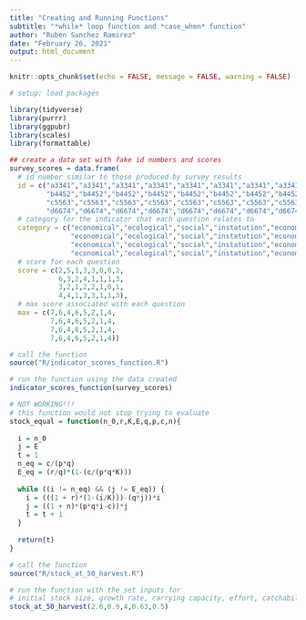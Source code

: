 ```yaml
---
title: "Creating and Running Functions"
subtitle: "*while* loop function and *case_when* function"
author: "Ruben Sanchez Ramirez"
date: "February 26, 2021"
output: html_document
---
```


```r

knitr::opts_chunk$set(echo = FALSE, message = FALSE, warning = FALSE)

```

```r

# setup: load packages

library(tidyverse)
library(purrr)
library(ggpubr)
library(scales)
library(formattable)

```

```r

## create a data set with fake id numbers and scores 
survey_scores = data.frame(
  # id number similar to those produced by survey results
  id = c("a3341","a3341","a3341","a3341","a3341","a3341","a3341","a3341",
         "b4452","b4452","b4452","b4452","b4452","b4452","b4452","b4452",
         "c5563","c5563","c5563","c5563","c5563","c5563","c5563","c5563",
         "d6674","d6674","d6674","d6674","d6674","d6674","d6674","d6674"),
  # category for the indicator that each question relates to
  category = c("economical","ecological","social","instatution","economical","social","instatution","social",
               "economical","ecological","social","instatution","economical","social","instatution","social",
               "economical","ecological","social","instatution","economical","social","instatution","social",
               "economical","ecological","social","instatution","economical","social","instatution","social"),
  # score for each question
  score = c(2,5,1,3,3,0,0,2,
            6,3,2,4,1,1,1,3,
            3,2,1,2,2,1,0,1,
            4,4,1,3,3,1,1,3),
  # max score associated with each question
  max = c(7,6,4,6,5,2,1,4,
          7,6,4,6,5,2,1,4,
          7,6,4,6,5,2,1,4,
          7,6,4,6,5,2,1,4))

```


```r

# call the function
source("R/indicator_scores_function.R")

# run the function using the data created
indicator_scores_function(survey_scores)

```

```r

# NOT WORKING!!!
# this function would not stop trying to evaluate
stock_equal = function(n_0,r,K,E,q,p,c,n){
  
  i = n_0
  j = E
  t = 1
  n_eq = c/(p*q)
  E_eq = (r/q)*(1-(c/(p*q*K)))
  
  while ((i != n_eq) && (j != E_eq)) {
    i = (((1 + r)*(1-(i/K)))-(q*j))*i
    j = ((1 + n)*(p*q*i-c))*j
    t = t + 1
  }
  
  return(t)
}

```

```r

# call the function
source("R/stock_at_50_harvest.R")

# run the function with the set inputs for
# initial stock size, growth rate, carrying capacity, effort, catchability
stock_at_50_harvest(2.6,0.9,4,0.63,0.5)

```



